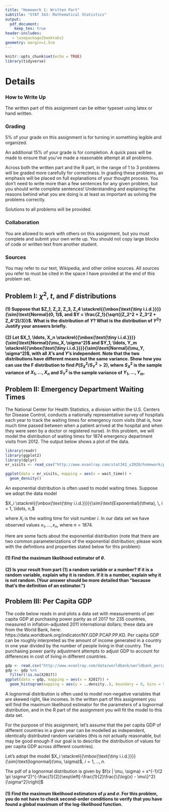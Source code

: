 ---
title: "Homework 1: Written Part"
subtitle: "STAT 343: Mathematical Statistics"
output:
  pdf_document:
    keep_tex: true
header-includes:
   - \usepackage{booktabs}
geometry: margin=1.5cm
---

```{r setup, include=FALSE}
knitr::opts_chunk$set(echo = TRUE)
library(tidyverse)
```

\def\simiid{\stackrel{{\mbox{\text{\tiny i.i.d.}}}}{\sim}}

# Details

### How to Write Up

The written part of this assignment can be either typeset using latex or hand written.

### Grading

5% of your grade on this assignment is for turning in something legible and organized.

An additional 15% of your grade is for completion.  A quick pass will be made to ensure that you've made a reasonable attempt at all problems.

Across both the written part and the R part, in the range of 1 to 3 problems will be graded more carefully for correctness.  In grading these problems, an emphasis will be placed on full explanations of your thought process.  You don't need to write more than a few sentences for any given problem, but you should write complete sentences!  Understanding and explaining the reasons behind what you are doing is at least as important as solving the problems correctly.

Solutions to all problems will be provided.

### Collaboration

You are allowed to work with others on this assignment, but you must complete and submit your own write up.  You should not copy large blocks of code or written text from another student.

### Sources

You may refer to our text, Wikipedia, and other online sources.  All sources you refer to must be cited in the space I have provided at the end of this problem set.

## Problem I: $\chi^2$, $t$, and $F$ distributions

#### (1) Suppose that $Z_1, Z_2, Z_3, Z_4 \simiid \text{Normal}(0, 1)$, and $Y = \frac{Z_1}{\sqrt{(Z_2^2 + Z_3^2 + Z_4^2)/3}}$.  What is the distribution of $Y$?  What is the distribution of $Y^2$?  Justify your answers briefly.



#### (2) Let $X_1, \ldots, X_n \simiid \text{Normal}(\mu_X, \sigma^2)$ and $Y_1, \ldots, Y_m \simiid \text{Normal}(\mu_Y, \sigma^2)$, with all $X$'s and $Y$'s independent.  Note that the two distributions have different means but the same variance.  Show how you can use the F distribution to find $P(S^2_X / S^2_Y > 2)$, where $S^2_X$ is the sample variance of $X_1, \ldots, X_n$ and $S^2_Y$ is the sample variance of $Y_1, \ldots, Y_m$.



## Problem II: Emergency Department Waiting Times

The National Center for Health Statistics, a division within the U.S. Centers for Disease Control, conducts a nationally representative survey of hospitals each year to track the waiting times for emergency room visits (that is, how much time passed between when a patient arrived at the hospital and when they were seen by a doctor or registered nurse).  In this problem, we will model the distribution of waiting times for 1874 emergency department visits from 2012.  The output below shows a plot of the data.

```{r, echo = FALSE, message = FALSE, warning = FALSE, fig.height = 2}
library(readr)
library(ggplot2)
library(dplyr)
er_visits <- read_csv("http://www.evanlray.com/stat343_s2020/homework/ps1/er_wait_times_emergent.csv")
```

```{r, fig.height = 2}
ggplot(data = er_visits, mapping = aes(x = wait_time)) +
  geom_density()
```

An exponential distribution is often used to model waiting times.  Suppose we adopt the data model

$X_i \simiid \text{Exponential}(\theta), \, i = 1, \ldots, n,$

where $X_i$ is the waiting time for visit number $i$.  In our data set we have observed values $x_1, \ldots, x_n$, where $n = 1874$.

Here are some facts about the exponential distribution (note that there are two common parameterizations of the exponential distribution; please work with the definitions and properties stated below for this problem):

\begin{table}[!h]
\centering
\begin{tabular}{rl}
\toprule
parameter & $\theta > 0$: scale parameter \\
p.f. & $f_{X|\Theta}(x | \theta) = \theta^{-1} e^{-x/\theta}$ on the support $x \geq 0$ \\
Mean & $\theta$ \\
Variance & $\theta^2$ \\
\bottomrule
\end{tabular}
\end{table}

#### (1) Find the maximum likelihood estimator of $\theta$.

#### (2) Is your result from part (1) a random variable or a number? If it is a random variable, explain why it is random. If it is a number, explain why it is not random.  (Your answer should be more detailed than "because that's the definition of an estimator.")



## Problem III: Per Capita GDP

The code below reads in and plots a data set with measurements of per capita GDP at purchasing power parity as of 2017 for 235 countries, measured in inflation-adjusted 2011 international dollars; these data are from the World Bank, here: https://data.worldbank.org/indicator/NY.GDP.PCAP.PP.KD.  Per capita GDP can be roughly interpreted as the amount of income generated in a country in one year divided by the number of people living in that country.  The purchasing power parity adjustment attempts to adjust GDP to account for differences in cost of living in different countries.

```{r}
gdp <- read.csv("http://www.evanlray.com/data/worldbank/worldbank_percap_gdp_ppp.csv")
gdp <- gdp %>%
  filter(!is.na(X2017))
ggplot(data = gdp, mapping = aes(x = X2017)) +
  geom_histogram(mapping = aes(y = ..density..), boundary = 0, bins = 50)
```

A lognormal distribution is often used to model non-negative variables that are skewed right, like incomes.  In the written part of this assignment you will find the maximum likelihood estimator for the parameters of a lognormal distribution, and in the R part of the assignment you will fit the model to this data set.

For the purpose of this assignment, let's assume that the per capita GDP of different countries in a given year can be modelled as independent, identically distributed random variables (this is not actually reasonable, but may be good enough if our goal is to describe the distribution of values for per capita GDP across different countries).

Let's adopt the model $X_i \simiid \text{lognormal}(\mu, \sigma)$, $i = 1, \ldots, n$.

The pdf of a lognormal distribution is given by $f(x | \mu, \sigma) = x^{-1}(2 \pi \sigma^2)^{-\frac{1}{2}}\exp\left[-\frac{1}{2}\frac{\{\log(x) - \mu\}^2}{\sigma^2}\right]$

#### (1) Find the maximum likelihood estimators of $\mu$ and $\sigma$.  For this problem, you do not have to check second-order conditions to verify that you have found a global maximum of the log-likelihood function.
